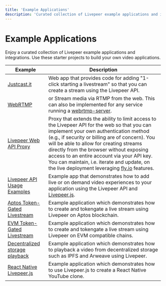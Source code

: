 ```yaml
---
title: 'Example Applications'
description: 'Curated collection of Livepeer example applications and integrations'
---
```


# Example Applications

Enjoy a curated collection of Livepeer example applications and integrations. Use these starter projects to build your own video applications.

| Example                                                                                      | Description                                                                                                                                                                                                                                                                                                                                                                                                                                     |
| -------------------------------------------------------------------------------------------- | ----------------------------------------------------------------------------------------------------------------------------------------------------------------------------------------------------------------------------------------------------------------------------------------------------------------------------------------------------------------------------------------------------------------------------------------------- |
| [Justcast.it](https://github.com/victorges/justcast.it)                                      | Web app that provides code for adding "1-click starting a livestream" so that you can create a stream using the Livepeer API.                                                                                                                                                                                                                                                                                                                   |
| [WebRTMP](https://github.com/livepeer/webrtmp-sdk)                                           | or Stream media via RTMP from the web. This can also be implemented for any service running a [webrtmp-server](https://github.com/livepeer/webrtmp-sdk).                                                                                                                                                                                                                                                                                        |
| [Livepeer Web API Proxy](https://github.com/victorges/livepeer-web-api-proxy)                | Proxy that extends the ability to limit access to the Livepeer API for the web so that you can implement your own authentication method (e.g., if security or billing are of concern). You will be able to allow for creating streams directly from the browser without exposing access to an entire account via your API key. You can maintain, i.e. iterate and update, on the live deployment leveraging [fly.io](https://fly.io/) features. |
| [Livepeer API Usage Examples](https://github.com/livepeer/studio-sample-app)                 | Example app that demonstrates how to add live or on demand video experiences to your application using the Livepeer API and [Livepeer.js](https://docs.livepeer.org/reference/livepeer-js).                                                                                                                                                                                                                                                                             |
| [Aptos Token-Gated Livestream](https://github.com/suhailkakar/Livepeer-Aptos)                | Example application which demonstrates how to create and tokengate a live stream using Livepeer on Aptos blockchain.                                                                                                                                                                                                                                                                                                                            |
| [EVM Token-Gated Livestream](https://github.com/suhailkakar/Livepeer-EVM-Tokengating)                  | Example application which demonstrates how to create and tokengate a live stream using Livepeer on EVM compatible chains.                                                                                                                                                                                                                                                                                                                       |
| [Decentralized storage playback](https://github.com/suhailkakar/livepeer-dStorage-playback/) | Example application which demonstrates how to playback a video from decentralized storage such as IPFS and Arweave using Livepeer.                                                                                                                                                                                                                                                                                                              |
| [React Native Livepeer.js](https://github.com/suhailkakar/Livepeer-YouTube)                  | Example application which demonstrates how to use Livepeer.js to create a React Native YouTube clone.                                                                                                                                                                                                                                                                                                                                           |
